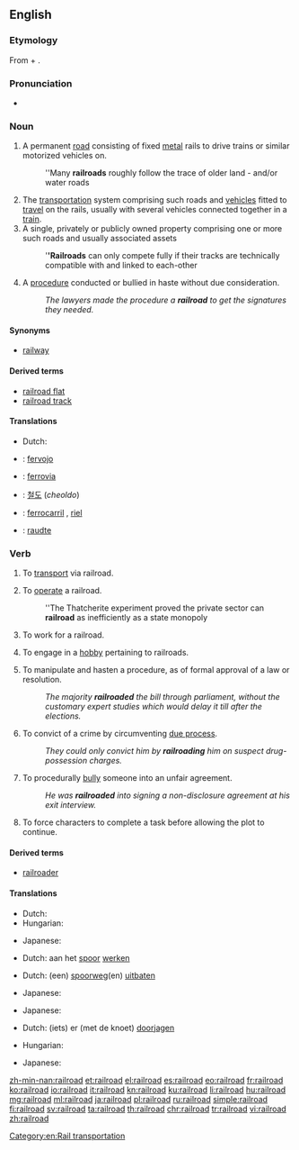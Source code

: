 {{wikipedia}}
==English==

===Etymology===
From {{term|rail|lang=en}} + {{term|road|lang=en}}.

===Pronunciation===
* {{audio|en-us-railroad.ogg|Audio (US)|lang=en}}

===Noun===
{{en-noun}}

# A permanent [[road]] consisting of fixed [[metal]] rails to drive trains or similar motorized vehicles on.
#: ''Many '''railroads''' roughly follow the trace of older land - and/or water roads
# The [[transportation]] system comprising such roads and [[vehicle]]s fitted to [[travel]] on the rails, usually with several vehicles connected together in a [[train]].
# A single, privately or publicly owned property comprising one or more such roads and usually associated assets
#: '''''Railroads''' can only compete fully if their tracks are technically compatible with and linked to each-other
# {{context|figuratively|lang=en}} A [[procedure]] conducted or bullied in haste without due consideration.
#: ''The lawyers made the procedure a '''railroad''' to get the signatures they needed.''

====Synonyms====
* [[railway]]

====Derived terms====
* [[railroad flat]]
* [[railroad track]]

====Translations====
{{trans-see|permanent road consisting of fixed metal rails|railway}}

{{trans-see|transportation system|railway}}

{{trans-top|unduly hastened procedure}}
* Dutch: {{t|nl|sneltreinprocedure|m|f}}
{{trans-mid}}
{{trans-bottom}}

{{checktrans-top}}
* {{ttbc|eo}}: [[fervojo]]
* {{ttbc|it}}: [[ferrovia]] {{g|f}}
* {{ttbc|ko}}: [[철도]] (''cheoldo'')
{{trans-mid}}
* {{ttbc|es}}: [[ferrocarril]] {{g|m}}, [[riel]] {{g|m}}
* {{ttbc|vep}}: [[raudte]]
{{trans-bottom}}

===Verb===
{{en-verb}}

# {{context|transitive|lang=en}} To [[transport]] via railroad.
# {{context|intransitive|lang=en}} To [[operate]] a railroad.
#: ''The Thatcherite experiment proved the private sector can '''railroad''' as inefficiently as a state monopoly
# {{context|intransitive|lang=en}} To work for a railroad.
# {{context|intransitive|lang=en}} To engage in a [[hobby]] pertaining to railroads.
# {{context|transitive|lang=en}} To manipulate and hasten a procedure, as of formal approval of a law or resolution.
#: ''The majority '''railroaded''' the bill through parliament, without the customary expert studies which would delay it till after the elections.''
# {{context|transitive|lang=en}} To convict of a crime by circumventing [[due process]].
#: ''They could only convict him by '''railroading''' him on suspect drug-possession charges.''
# {{context|transitive|lang=en}} To procedurally [[bully]] someone into an unfair agreement.
#: ''He was '''railroaded''' into signing a non-disclosure agreement at his exit interview.''
# {{context|role-playing games|lang=en}} To force characters to complete a task before allowing the plot to continue.

====Derived terms====
* [[railroader]]

====Translations====
{{trans-top|to transport via railroad}}
* Dutch: {{t|nl|versporen}}
* Hungarian: {{t|hu|vasúton szállít}}
{{trans-mid}}
* Japanese: {{t|ja|鉄道輸送する|tr=''tetsudō-yusō suru''}}
{{trans-bottom}}

{{trans-top|to work for a railroad}}
* Dutch: aan het [[spoor]] [[werken]]
{{trans-mid}}
{{trans-bottom}}

{{trans-top|to operate a railroad}}
* Dutch: (een) [[spoorweg]](en) [[uitbaten]]
{{trans-mid}}
* Japanese: {{qualifier|phrase}} {{t|ja|鉄道を経営する|tr=''tetsudō wo keiei suru''}}
{{trans-bottom}}

{{trans-top|to engage in a hobby pertaining to railroads}}
* Japanese: {{qualifier|phrase}} {{t|ja|鉄道模型をする|tr=''tetsudō-mokei wo suru''}}
{{trans-mid}}
{{trans-bottom}}

{{trans-top|to manipulate and hasten a procedure}}
* Dutch: (iets) er (met de knoet) [[doorjagen]]
{{trans-mid}}
{{trans-bottom}}

{{trans-top|to prepare a rapid summary process}}
* Hungarian: {{t+|hu|keresztülhajt}}
{{trans-mid}}
* Japanese: {{qualifier|phrase}} {{t|ja|強引に通過させる|tr=''gōin ni tsūka saseru''}}
{{trans-bottom}}

{{checktrans-top}}
{{trans-bottom}}

[[Category:en:Rail transportation]]

[[zh-min-nan:railroad]]
[[et:railroad]]
[[el:railroad]]
[[es:railroad]]
[[eo:railroad]]
[[fr:railroad]]
[[ko:railroad]]
[[io:railroad]]
[[it:railroad]]
[[kn:railroad]]
[[ku:railroad]]
[[li:railroad]]
[[hu:railroad]]
[[mg:railroad]]
[[ml:railroad]]
[[ja:railroad]]
[[pl:railroad]]
[[ru:railroad]]
[[simple:railroad]]
[[fi:railroad]]
[[sv:railroad]]
[[ta:railroad]]
[[th:railroad]]
[[chr:railroad]]
[[tr:railroad]]
[[vi:railroad]]
[[zh:railroad]]
